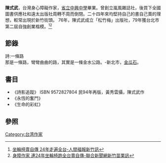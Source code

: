 '''陳式武'''，台灣身心障礙作家，[[國立中興高級中學|省立中興中學]]畢業。曾創立嵐風雜誌社，後買下全國圖書供應社和遠太出版社周轉不周而倒閉。二十四年來均堅持自己的書自己賣的理想，較常出現於新竹街頭。
76年，陳式武成立「松竹梅」出版社，79年獲台北市第二屆自強創業楷模。<ref>[http://www.merit-times.com.tw/NewsPage2.aspx?unid=124550 坐輪椅賣自傳 24年走遍全台-人間福報新竹訊]</ref><ref>[http://blog.udn.com/hsinchu/2918492 身障作家 連24年坐輪椅跑全台賣自傳-聯合新聞網新竹苗栗訊]</ref>

==節錄==
詩:一條路<br>
那是一條路，彎彎曲曲的路，其實是一條金水公路。-新北市，[[金瓜石|金瓜石]]。

==書目==
*《詩影追蹤》 ISBN 9572827804 民94年再版，黃秀雲攝，陳式武作
*《永恆的奮鬥》
*《生命的彩虹》

==參照==
{{reflist}}

[[Category:台湾作家|Category:台湾作家]]